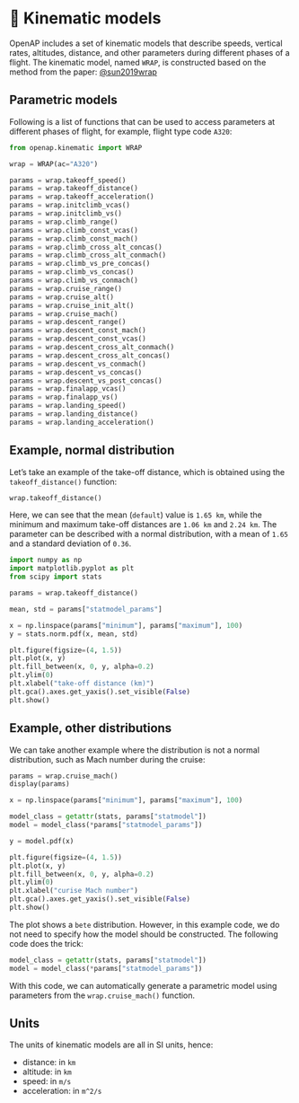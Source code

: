 # 🌯 Kinematic models

OpenAP includes a set of kinematic models that describe speeds, vertical rates, altitudes, distance, and other parameters during different phases of a flight. The kinematic model, named `WRAP`, is constructed based on the method from the paper:
[@sun2019wrap](https://research.tudelft.nl/en/publications/wrap-an-open-source-kinematic-aircraft-performance-model)


## Parametric models

Following is a list of functions that can be used to access parameters at different phases of flight, for example, flight type code `A320`:

```python
from openap.kinematic import WRAP

wrap = WRAP(ac="A320")

params = wrap.takeoff_speed()
params = wrap.takeoff_distance()
params = wrap.takeoff_acceleration()
params = wrap.initclimb_vcas()
params = wrap.initclimb_vs()
params = wrap.climb_range()
params = wrap.climb_const_vcas()
params = wrap.climb_const_mach()
params = wrap.climb_cross_alt_concas()
params = wrap.climb_cross_alt_conmach()
params = wrap.climb_vs_pre_concas()
params = wrap.climb_vs_concas()
params = wrap.climb_vs_conmach()
params = wrap.cruise_range()
params = wrap.cruise_alt()
params = wrap.cruise_init_alt()
params = wrap.cruise_mach()
params = wrap.descent_range()
params = wrap.descent_const_mach()
params = wrap.descent_const_vcas()
params = wrap.descent_cross_alt_conmach()
params = wrap.descent_cross_alt_concas()
params = wrap.descent_vs_conmach()
params = wrap.descent_vs_concas()
params = wrap.descent_vs_post_concas()
params = wrap.finalapp_vcas()
params = wrap.finalapp_vs()
params = wrap.landing_speed()
params = wrap.landing_distance()
params = wrap.landing_acceleration()
```

## Example, normal distribution

Let's take an example of the take-off distance, which is obtained using the `takeoff_distance()` function:

```python
wrap.takeoff_distance()
```

Here, we can see that the mean (`default`) value is `1.65 km`, while the minimum and maximum take-off distances are `1.06 km` and `2.24 km`. The parameter can be described with a normal distribution, with a mean of `1.65` and a standard deviation of `0.36`.

```python
import numpy as np
import matplotlib.pyplot as plt
from scipy import stats

params = wrap.takeoff_distance()

mean, std = params["statmodel_params"]

x = np.linspace(params["minimum"], params["maximum"], 100)
y = stats.norm.pdf(x, mean, std)

plt.figure(figsize=(4, 1.5))
plt.plot(x, y)
plt.fill_between(x, 0, y, alpha=0.2)
plt.ylim(0)
plt.xlabel("take-off distance (km)")
plt.gca().axes.get_yaxis().set_visible(False)
plt.show()
```

## Example, other distributions

We can take another example where the distribution is not a normal distribution, such as Mach number during the cruise:

```python
params = wrap.cruise_mach()
display(params)

x = np.linspace(params["minimum"], params["maximum"], 100)

model_class = getattr(stats, params["statmodel"])
model = model_class(*params["statmodel_params"])

y = model.pdf(x)

plt.figure(figsize=(4, 1.5))
plt.plot(x, y)
plt.fill_between(x, 0, y, alpha=0.2)
plt.ylim(0)
plt.xlabel("curise Mach number")
plt.gca().axes.get_yaxis().set_visible(False)
plt.show()
```

The plot shows a `bete` distribution. However, in this example code, we do not need to specify how the model should be constructed. The following code does the trick:

``` python
model_class = getattr(stats, params["statmodel"])
model = model_class(*params["statmodel_params"])
```

With this code, we can automatically generate a parametric model using parameters from the `wrap.cruise_mach()` function.

## Units

The units of kinematic models are all in SI units, hence:

- distance: in `km`
- altitude: in `km`
- speed: in `m/s`
- acceleration: in `m^2/s`
